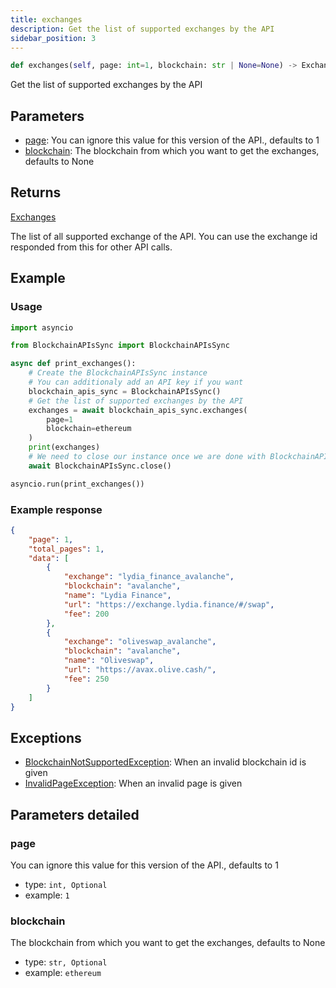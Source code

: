 ```yaml
---
title: exchanges
description: Get the list of supported exchanges by the API
sidebar_position: 3
---
```



```py
def exchanges(self, page: int=1, blockchain: str | None=None) -> Exchanges:
```
Get the list of supported exchanges by the API

## Parameters

 - [page](#page): You can ignore this value for this version of the API., defaults to 1
 - [blockchain](#blockchain): The blockchain from which you want to get the exchanges, defaults to None

## Returns

<CodeBlock language="python">
    <a href="/docs/python-sdk/models/exchanges">Exchanges</a>
</CodeBlock>

The list of all supported exchange of the API.
You can use the exchange id responded from this for other API calls.


## Example

### Usage

```py
import asyncio

from BlockchainAPIsSync import BlockchainAPIsSync

async def print_exchanges():
    # Create the BlockchainAPIsSync instance
    # You can additionaly add an API key if you want
    blockchain_apis_sync = BlockchainAPIsSync()
    # Get the list of supported exchanges by the API
    exchanges = await blockchain_apis_sync.exchanges(
        page=1
        blockchain=ethereum
    )
    print(exchanges)
    # We need to close our instance once we are done with BlockchainAPIs
    await BlockchainAPIsSync.close()

asyncio.run(print_exchanges())
```

### Example response


```json
{
    "page": 1,
    "total_pages": 1,
    "data": [
        {
            "exchange": "lydia_finance_avalanche",
            "blockchain": "avalanche",
            "name": "Lydia Finance",
            "url": "https://exchange.lydia.finance/#/swap",
            "fee": 200
        },
        {
            "exchange": "oliveswap_avalanche",
            "blockchain": "avalanche",
            "name": "Oliveswap",
            "url": "https://avax.olive.cash/",
            "fee": 250
        }
    ]
}

```
## Exceptions

- [BlockchainNotSupportedException](/docs/python-sdk/exceptions/blockchain-not-supported-exception): When an invalid blockchain id is given
- [InvalidPageException](/docs/python-sdk/exceptions/invalid-page-exception): When an invalid page is given

## Parameters detailed
### page

You can ignore this value for this version of the API., defaults to 1
- type: `int, Optional`
- example: `1`

### blockchain

The blockchain from which you want to get the exchanges, defaults to None
- type: `str, Optional`
- example: `ethereum`

